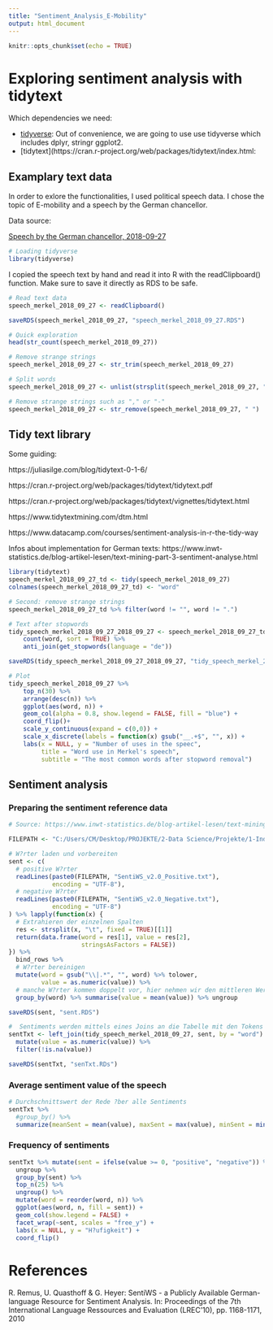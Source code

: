 ```yaml
---
title: "Sentiment_Analysis_E-Mobility"
output: html_document
---
```


```r
knitr::opts_chunk$set(echo = TRUE)
```

# Exploring sentiment analysis with tidytext

Which dependencies we need:

* [tidyverse](https://cran.r-project.org/web/packages/tidyverse/): Out of convenience, we are going to use use tidyverse which includes dplyr, stringr ggplot2.
* [tidytext](https://cran.r-project.org/web/packages/tidytext/index.html: 

## Examplary text data

In order to exlore the functionalities, I used political speech data. I chose the topic of E-mobility and a speech by the German chancellor. 

Data source:

[Speech by the German chancellor, 2018-09-27](https://www.bundesregierung.de/breg-de/aktuelles/rede-von-bundeskanzlerin-merkel-beim-symposium-10-jahre-elektromobilitaet-zukunft-wird-gegenwart-der-mennekes-gmbh-co-kg-am-27-september-2018-1533260)

```r
# Loading tidyverse
library(tidyverse)
```

I copied the speech text by hand and read it into R with the readClipboard() function. Make sure to save it directly as RDS to be safe.

```r
# Read text data
speech_merkel_2018_09_27 <- readClipboard() 

saveRDS(speech_merkel_2018_09_27, "speech_merkel_2018_09_27.RDS")
```

```r
# Quick exploration
head(str_count(speech_merkel_2018_09_27))
```

```r
# Remove strange strings
speech_merkel_2018_09_27 <- str_trim(speech_merkel_2018_09_27)

# Split words
speech_merkel_2018_09_27 <- unlist(strsplit(speech_merkel_2018_09_27, " ")) # Extract all from the created list

# Remove strange strings such as "," or "-"
speech_merkel_2018_09_27 <- str_remove(speech_merkel_2018_09_27, " ") 

```

## Tidy text library

Some guiding:

https://juliasilge.com/blog/tidytext-0-1-6/

https://cran.r-project.org/web/packages/tidytext/tidytext.pdf

https://cran.r-project.org/web/packages/tidytext/vignettes/tidytext.html

https://www.tidytextmining.com/dtm.html

https://www.datacamp.com/courses/sentiment-analysis-in-r-the-tidy-way

Infos about implementation for German texts:
https://www.inwt-statistics.de/blog-artikel-lesen/text-mining-part-3-sentiment-analyse.html



```r
library(tidytext)
speech_merkel_2018_09_27_td <- tidy(speech_merkel_2018_09_27)
colnames(speech_merkel_2018_09_27_td) <- "word"

# Second: remove strange strings
speech_merkel_2018_09_27_td %>% filter(word != "", word != ".")

# Text after stopwords
tidy_speech_merkel_2018_09_27_2018_09_27 <- speech_merkel_2018_09_27_td %>%
    count(word, sort = TRUE) %>%
    anti_join(get_stopwords(language = "de")) 

saveRDS(tidy_speech_merkel_2018_09_27_2018_09_27, "tidy_speech_merkel_2018_09_27_2018_09_27.RDS")

# Plot
tidy_speech_merkel_2018_09_27 %>%
    top_n(30) %>%
    arrange(desc(n)) %>% 
    ggplot(aes(word, n)) +
    geom_col(alpha = 0.8, show.legend = FALSE, fill = "blue") +
    coord_flip()+
    scale_y_continuous(expand = c(0,0)) +
    scale_x_discrete(labels = function(x) gsub("__.+$", "", x)) +
    labs(x = NULL, y = "Number of uses in the speec",
         title = "Word use in Merkel's speech",
         subtitle = "The most common words after stopword removal")

```

## Sentiment analysis

### Preparing the sentiment reference data
```r
# Source: https://www.inwt-statistics.de/blog-artikel-lesen/text-mining-part-3-sentiment-analyse.html

FILEPATH <- "C:/Users/CM/Desktop/PROJEKTE/2-Data Science/Projekte/1-Industry Sector/Transportation/Road/SentiWS_v2.0/"

# W?rter laden und vorbereiten
sent <- c(
  # positive W?rter
  readLines(paste0(FILEPATH, "SentiWS_v2.0_Positive.txt"),
            encoding = "UTF-8"),
  # negative W?rter
  readLines(paste0(FILEPATH, "SentiWS_v2.0_Negative.txt"),
            encoding = "UTF-8")
) %>% lapply(function(x) {
  # Extrahieren der einzelnen Spalten
  res <- strsplit(x, "\t", fixed = TRUE)[[1]]
  return(data.frame(word = res[1], value = res[2],
                    stringsAsFactors = FALSE))
}) %>%
  bind_rows %>%
  # W?rter bereinigen
  mutate(word = gsub("\\|.*", "", word) %>% tolower,
         value = as.numeric(value)) %>% 
  # manche W?rter kommen doppelt vor, hier nehmen wir den mittleren Wert
  group_by(word) %>% summarise(value = mean(value)) %>% ungroup

saveRDS(sent, "sent.RDS")

```

```r
#  Sentiments werden mittels eines Joins an die Tabelle mit den Tokens der Rede angef?gt
sentTxt <- left_join(tidy_speech_merkel_2018_09_27, sent, by = "word") %>% 
  mutate(value = as.numeric(value)) %>% 
  filter(!is.na(value))

saveRDS(sentTxt, "senTxt.RDs")
```


### Average sentiment value of the speech

```r
# Durchschnittswert der Rede ?ber alle Sentiments 
sentTxt %>% 
  #group_by() %>% 
  summarize(meanSent = mean(value), maxSent = max(value), minSent = min(value))
```

### Frequency of sentiments

```r
sentTxt %>% mutate(sent = ifelse(value >= 0, "positive", "negative")) %>% 
  ungroup %>% 
  group_by(sent) %>%
  top_n(25) %>%
  ungroup() %>%
  mutate(word = reorder(word, n)) %>%
  ggplot(aes(word, n, fill = sent)) +
  geom_col(show.legend = FALSE) +
  facet_wrap(~sent, scales = "free_y") +
  labs(x = NULL, y = "H?ufigkeit") +
  coord_flip()
```

# References

R. Remus, U. Quasthoff & G. Heyer: SentiWS - a Publicly Available German-language Resource for Sentiment Analysis. In: Proceedings of the 7th International Language Ressources and Evaluation (LREC'10), pp. 1168-1171, 2010
